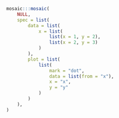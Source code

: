 

```r
mosaic:::mosaic(
    NULL,
    spec = list(
        data = list(
            x = list(
                list(x = 1, y = 2),
                list(x = 2, y = 3)
            )
        ),
        plot = list(
            list(
                mark = "dot",
                data = list(from = "x"),
                x = "x",
                y = "y"
            )
        )
    ),
)
```
